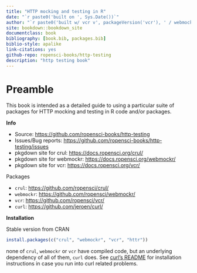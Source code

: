 ```yaml
--- 
title: "HTTP mocking and testing in R"
date: "`r paste0('built on ', Sys.Date())`"
author: "`r paste0('built w/ vcr v', packageVersion('vcr'), ' / webmockr v', packageVersion('webmockr'), ' / crul v', packageVersion('crul'), ' / curl v', packageVersion('curl'))`"
site: bookdown::bookdown_site
documentclass: book
bibliography: [book.bib, packages.bib]
biblio-style: apalike
link-citations: yes
github-repo: ropensci-books/http-testing
description: "http testing book"
---
```


# Preamble

This book is intended as a detailed guide to using a particular suite of packages for HTTP mocking and testing in R code and/or packages.

**Info**

* Source: <https://github.com/ropensci-books/http-testing>
* Issues/Bug reports: <https://github.com/ropensci-books/http-testing/issues>
* pkgdown site for crul: <https://docs.ropensci.org/crul/>
* pkgdown site for webmockr: <https://docs.ropensci.org/webmockr/>
* pkgdown site for vcr: <https://docs.ropensci.org/vcr/>

Packages

* `crul`: <https://github.com/ropensci/crul/>
* `webmockr`: <https://github.com/ropensci/webmockr/>
* `vcr`: <https://github.com/ropensci/vcr/>
* `curl`: <https://github.com/jeroen/curl/>

**Installation**

Stable version from CRAN

```r
install.packages(c("crul", "webmockr", "vcr", "httr"))
```

none of `crul`, `webmockr` or `vcr` have compiled code, but an underlying dependency of all of them, `curl` does. See [curl's README](https://github.com/jeroen/curl/#installation) for installation instructions in case you run into curl related problems.
